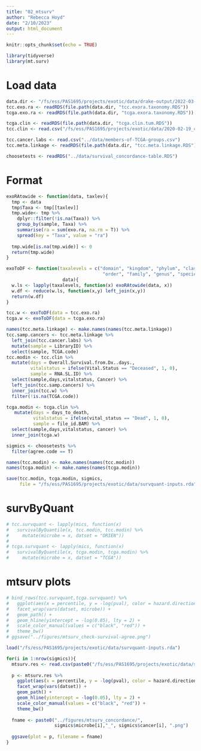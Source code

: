 ```yaml
---
title: "02_mtsurv"
author: "Rebecca Hoyd"
date: "2/10/2023"
output: html_document
---
```


```r
knitr::opts_chunk$set(echo = TRUE)

library(tidyverse)
library(mt.surv)
```

# Load data

```r
data.dir <- "/fs/ess/PAS1695/projects/exotic/data/drake-output/2022-03-08"
tcc.exo.ra <- readRDS(file.path(data.dir, "tcc.exora.taxonomy.RDS"))
tcga.exo.ra <- readRDS(file.path(data.dir, "tcga.exora.taxonomy.RDS"))

tcga.clin <- readRDS(file.path(data.dir, "tcga.clin.tum.RDS"))
tcc.clin <- read.csv("/fs/ess/PAS1695/projects/exotic/data/2020-02-19_clinical_aggregated.csv")

tcc.cancer.labs <- read.csv("../data/members-of-TCGA-groups.csv")
tcc.meta.linkage <- readRDS(file.path(data.dir, "tcc.meta.linkage.RDS"))

choosetests <- readRDS("../data/survival_concordance-table.RDS")
```

# Format

```r
exoRAtowide <- function(data, taxlev){
  tmp <- data
  tmp$Taxa <- tmp[[taxlev]]
  tmp.wide<- tmp %>%
    dplyr::filter(!is.na(Taxa)) %>%
    group_by(sample, Taxa) %>%
    summarise(ra = sum(exo.ra, na.rm = T)) %>%
    spread(key = "Taxa", value = "ra")
  
  tmp.wide[is.na(tmp.wide)] <- 0
  return(tmp.wide)
}

exoToDF <- function(taxalevels = c("domain", "kingdom", "phylum", "class", 
                                    "order", "family", "genus", "species"), 
                     data){
  w.ls <- lapply(taxalevels, function(x) exoRAtowide(data, x))
  w.df <- reduce(w.ls, function(x,y) left_join(x,y)) 
  return(w.df)
}
```

```r
tcc.w <- exoToDF(data = tcc.exo.ra)
tcga.w <- exoToDF(data = tcga.exo.ra)
```

```r
names(tcc.meta.linkage) <- make.names(names(tcc.meta.linkage))
tcc.samp.cancers <- tcc.meta.linkage %>%
  left_join(tcc.cancer.labs) %>%
  mutate(sample = LibraryID) %>%
  select(sample, TCGA.code)
tcc.modin <- tcc.clin %>%
  mutate(days = Overall.Survival.from.Dx..days.,
         vitalstatus = ifelse(Vital.Status == "Deceased", 1, 0),
         sample = RNA.SL.ID) %>%
  select(sample,days,vitalstatus, Cancer) %>%
  left_join(tcc.samp.cancers) %>%
  inner_join(tcc.w) %>%
  filter(!is.na(TCGA.code))

tcga.modin <- tcga.clin %>%
   mutate(days = days_to_death,
          vitalstatus = ifelse(vital_status == "Dead", 1, 0),
          sample = file_id.BAM) %>%
  select(sample,days,vitalstatus, cancer) %>%
  inner_join(tcga.w)

sigmics <- choosetests %>%
  filter(agree.code == T)

names(tcc.modin) <- make.names(names(tcc.modin))
names(tcga.modin) <- make.names(names(tcga.modin))

save(tcc.modin, tcga.modin, sigmics,
     file = "/fs/ess/PAS1695/projects/exotic/data/survquant-inputs.rda")
```

# survByQuant

```r


# tcc.survquant <- lapply(mics, function(x)
#   survivalByQuantile(x, tcc.modin, tcc.modin) %>%
#     mutate(microbe = x, datset = "ORIEN"))
# 
# tcga.survquant <- lapply(mics, function(x)
#   survivalByQuantile(x, tcga.modin, tcga.modin) %>%
#     mutate(microbe = x, datset = "TCGA"))
```

# mtsurv plots

```r
# bind_rows(tcc.survquant,tcga.survquant) %>%
#   ggplot(aes(x = percentile, y = -log(pval), color = hazard.direction, group = 1)) +
#   facet_wrap(vars(datset, microbe)) +
#   geom_path() +
#   geom_hline(yintercept = -log(0.05), lty = 2) +
#   scale_color_manual(values = c("black", "red")) +
#   theme_bw()
# ggsave("../figures/mtsurv_check-survival-agree.png")
```

```r
load("/fs/ess/PAS1695/projects/exotic/data/survquant-inputs.rda")

for(i in 1:nrow(sigmics)){
  mtsurv.res <- read.csv(paste0("/fs/ess/PAS1695/projects/exotic/data/survquant_agree/microbe_", i, ".csv"), stringsAsFactors = F)
  
  p <- mtsurv.res %>%
    ggplot(aes(x = percentile, y = -log(pval), color = hazard.direction, group = 1)) +
    facet_wrap(vars(datset)) +
    geom_path() +
    geom_hline(yintercept = -log(0.05), lty = 2) +
    scale_color_manual(values = c("black", "red")) +
    theme_bw()
  
  fname <- paste0("../figures/mtsurv_concordance/", 
                  sigmics$microbe[i],"_", sigmics$cancer[i], ".png")
  
  ggsave(plot = p, filename = fname)
}
```
